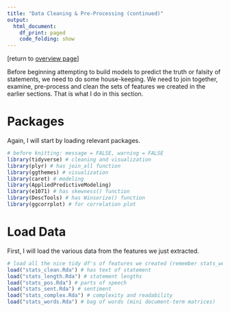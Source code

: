 ---
title: "Data Cleaning & Pre-Processing (continued)"
output:
  html_document:
    df_print: paged
    code_folding: show
---

[return to [overview page](./hld_OVERVIEW.html)]

Before beginning attempting to build models to predict the truth
or falsity of statements, we need to do some house-keeping. We need to join together,
examine, pre-process and clean the sets of features we created in the earlier sections.
That is what I do in this section.

# Packages

Again, I will start by loading relevant packages.

```{r, message=FALSE, warning=FALSE}
# before knitting: message = FALSE, warning = FALSE
library(tidyverse) # cleaning and visualization
library(plyr) # has join_all function
library(ggthemes) # visualization
library(caret) # modeling
library(AppliedPredictiveModeling)
library(e1071) # has skewness() function
library(DescTools) # has Winsorize() function
library(ggcorrplot) # for correlation plot
```

# Load Data

First, I will load the various data from the features we just extracted.

```{r}
# load all the nice tidy df's of features we created (remember stats_words has multiple dtm's)
load("stats_clean.Rda") # has text of statement
load("stats_length.Rda") # statement lengths
load("stats_pos.Rda") # parts of speech
load("stats_sent.Rda") # sentiment
load("stats_complex.Rda") # complexity and readability
load("stats_words.Rda") # bag of words (mini document-term matrices)

```
